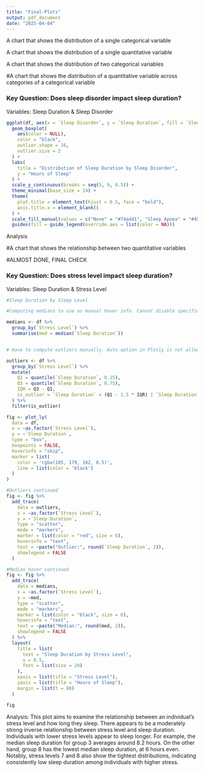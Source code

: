 ```yaml
---
title: "Final-Plots"
output: pdf_document
date: "2025-04-04"
---
```


A chart that shows the distribution of a single categorical variable


A chart that shows the distribution of a single quantitative variable



A chart that shows the distribution of two categorical variables








#A chart that shows the distribution of a quantitative variable across categories of a categorical variable

### Key Question: Does sleep disorder impact sleep duration?

Variables: Sleep Duration & Sleep Disorder




```r

ggplot(df, aes(x = `Sleep Disorder`, y = `Sleep Duration`, fill = `Sleep Disorder`)) +
  geom_boxplot(
    aes(color = NULL), 
    color = "black", 
    outlier.shape = 16, 
    outlier.size = 2
  ) +
  labs(
    title = "Distribution of Sleep Duration by Sleep Disorder",
    y = "Hours of Sleep"
  ) +
  scale_y_continuous(breaks = seq(5, 9, 0.5)) +
  theme_minimal(base_size = 14) +
  theme(
    plot.title = element_text(hjust = 0.5, face = "bold"),
    axis.title.x = element_blank()
  ) +
  scale_fill_manual(values = c("None" = "#74add1", "Sleep Apnea" = "#4575b4", "Insomnia" = "#d73027")) +
  guides(fill = guide_legend(override.aes = list(color = NA)))  

```

Analysis





































#A chart that shows the relationship between two quantitative variables 

#ALMOST DONE, FINAL CHECK

### Key Question: Does stress level impact sleep duration?

Variables: Sleep Duration & Stress Level

```r
#Sleep Duration by Sleep Level

#Computing medians to use as manual hover info. Cannot disable specific points, so I have to disable all and add manually.

medians <- df %>%
  group_by(`Stress Level`) %>%
  summarise(med = median(`Sleep Duration`))


# Have to compute outliers manually. Auto option in Plotly is not allowing me to change the color of the outlier points, and they are defaulting to light blue that doesn't work with my graphs. Reference article : https://stackoverflow.com/questions/68332945/the-property-outliercolor-of-python-plotly-graph-objects-box-marker-is-not-worki

outliers <- df %>%
  group_by(`Stress Level`) %>%
  mutate(
    Q1 = quantile(`Sleep Duration`, 0.25),
    Q3 = quantile(`Sleep Duration`, 0.75),
    IQR = Q3 - Q1,
    is_outlier = `Sleep Duration` < (Q1 - 1.5 * IQR) | `Sleep Duration` > (Q3 + 1.5 * IQR)
  ) %>%
  filter(is_outlier)

fig <- plot_ly(
  data = df,
  x = ~as.factor(`Stress Level`),
  y = ~`Sleep Duration`,
  type = "box",
  boxpoints = FALSE,  
  hoverinfo = "skip",  
  marker = list(
    color = 'rgba(105, 179, 162, 0.5)',
    line = list(color = 'black')
  )
)

#Outliers continued
fig <- fig %>%
  add_trace(
    data = outliers,
    x = ~as.factor(`Stress Level`),
    y = ~`Sleep Duration`,
    type = "scatter",
    mode = "markers",
    marker = list(color = "red", size = 6),
    hoverinfo = "text",
    text = ~paste("Outlier:", round(`Sleep Duration`, 2)),
    showlegend = FALSE
  )

#Median hover continued
fig <- fig %>%
  add_trace(
    data = medians,
    x = ~as.factor(`Stress Level`),
    y = ~med,
    type = "scatter",
    mode = "markers",
    marker = list(color = "black", size = 6),
    hoverinfo = "text",
    text = ~paste("Median:", round(med, 2)),
    showlegend = FALSE
  ) %>%
  layout(
    title = list(
      text = "Sleep Duration by Stress Level",
      x = 0.5,
      font = list(size = 20)
    ),
    xaxis = list(title = "Stress Level"),
    yaxis = list(title = "Hours of Sleep"),
    margin = list(t = 80)
  )

fig

```
Analysis: This plot aims to examine the relationship between an individual's stress level and how long they sleep. There appears to be a moderately strong inverse relationship between stress level and sleep duration. Individuals with lower stress levels appear to sleep longer.
For example, the median sleep duration for group 3 averages around 8.2 hours. On the other hand, group 8 has the lowest median sleep duration, at 6 hours even. Notably, stress levels 7 and 8 also show the tightest distributions, indicating consistently low sleep duration among individuals with higher stress.

















